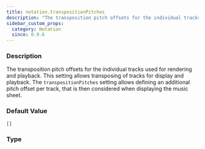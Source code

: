 ```yaml
---
title: notation.transpositionPitches
description: "The transposition pitch offsets for the individual tracks used for rendering and playback."
sidebar_custom_props:
  category: Notation
  since: 0.9.6
---
```




<SettingsHeader />

### Description
The transposition pitch offsets for the individual tracks used for rendering and playback. This setting allows transposing of tracks for display and playback.
The `transpositionPitches` setting allows defining an additional pitch offset per track, that is then considered when displaying the music sheet.


### Default Value

`[]`

### Type

<CodeBadge type="js" name="number[]" /><CodeBadge type="net" name="IList<double>" /><CodeBadge type="android" name="alphaTab.collections.List<Double>" />